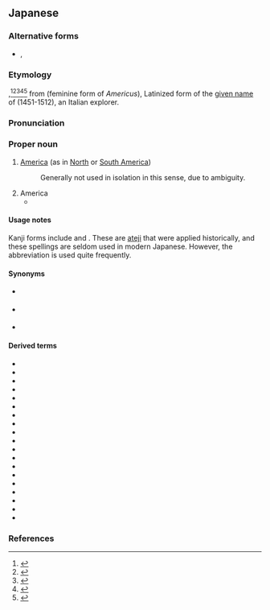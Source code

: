 ==Japanese==
{{DEFAULTSORT:あめりか}}
{{swp|lang=ja}}
{{swp|lang=ja|アメリカ州}}

===Alternative forms===
* {{ja-l|亜米利加}}, {{ja-l|亜墨利加}}

===Etymology===
{{bor|ja|en|America}},<ref>{{R:Kokugo Dai Jiten}}</ref><ref>{{R:Daijisen}}</ref><ref>{{R:Kojien}}</ref><ref>{{R:Daijirin}}</ref><ref>{{R:Shinmeikai5}}</ref> from {{der|ja|la|America}} (feminine form of ''Americus''), Latinized form of the [[given name]] of {{w|Amerigo Vespucci}} (1451-1512), an Italian explorer.

===Pronunciation===
{{ja-pron|acc=0|acc_ref=NHK}}

===Proper noun===
{{ja-pos|proper}}

# [[America]] (as in [[North America|North]] or [[South America]])
#: Generally not used in isolation in this sense, due to ambiguity.
#: {{ja-usex|南'''アメリカ'''、北'''アメリカ'''、中%央'''アメリカ'''|^みなみ '''^アメリカ'''、 ^きた '''^アメリカ'''、 ^ちゅう%おう '''^アメリカ'''|South '''America''', North '''America''', Central '''America'''}}
#: {{ja-usex|'''アメリカ'''州|'''^アメリカ'''-しゅう|'''America'''; the '''Americas'''}}
# America {{gloss|United States of America}}
#* {{quote-book|genre=fiction|||authorlink=Motohiro Katou|first=Motohiro|last=Katou|{{ruby|{{w2|ja|Q.E.D. 証明終了|Ｑ.Ｅ.Ｄ. [証](しょう)[明](めい)[終](しゅう)[了](りょう)}}}}|trans-title={{w|Q.E.D. (manga)|Q.E.D. Quod Erat Demonstrandum}}|location=Tokyo|publisher=Kodansha|date=Sep 16 1999|isbn=4-06-333696-4|volume=4||90|{{ja-usex|その度に'''アメリカ'''が出てって爆%弾%落とせってのか？|^その たび に '''^アメリカ''' が でて って ばく%だん% おとせ って の か？|You think America should butt in and go drop some bombs every time?}}{{ja-usex|当たり前さ‼　それが〝世%界の警%察〞たる'''アメリカ'''の役%目だろ‼|^あたりまえ さ‼　^それ が 〝せ%かい の けい%さつ〞 たる '''^アメリカ''' の やく%め だろ‼|Well, duh‼ America is the “world police” after all‼}}|chapter={{ruby|{{lang|ja|ヤコブの[階](たい)[段](だん)}}}}|trans-chapter=Jacob’s Ladder|language=Japanese}}

====Usage notes====
Kanji forms include {{m|ja|亜米利加}} and {{m|ja|亜墨利加}}. These are [[当て字|ateji]] that were applied historically, and these spellings are seldom used in modern Japanese. However, the abbreviation {{m|ja|米|tr=Bei}} is used quite frequently.

====Synonyms====
* {{s|United States}} {{ja-r|米国|^べいこく}}
* {{s|United States of America}} {{ja-r|アメリカ合%衆%国|^アメリカ ^がっ%しゅう%こく}}
* {{s|the Americas; the US}} {{ja-r|米|^べい}} {{qualifier|abbreviation}}

====Derived terms====
{{der-top}}
* {{ja-r|アメリカ人|^アメリカ-じん|[[American]] [[person]]/[[people]]}}
* {{ja-r|アメリカ大陸|^アメリカ たいりく|the [[Americas]], specifically the [[continent]]s}}
* {{ja-r|アメリカ インディアン|caps=1|American [[Indian]]}}
* {{ja-r|アメリカナイズ|caps=1|[[Americanize]]}}
* {{ja-r|アメリカニズム|caps=1|[[Americanism]]}}
* {{ja-r|アメリカン|caps=1|American}}
* {{ja-r|アメリカバイソン|アメリカ バイソン|[[bison]]}}
* {{ja-r|アメリカザリガニ|アメリカ ザリガニ|[[crawfish]]}}
* {{ja-r|アメリカバク|アメリカ バク|3=South American [[tapir]]}}
* {{ja-r|アメリカ豹|^アメリカ ひょう|[[jaguar]]}}
* {{ja-r|アメリカ鼠%子|^アメリカ ねず%こ|[[redwood]]}}
* {{ja-r|アメリカ連%邦%議%会|^アメリカ ^れん%ぽう% ^ぎ%かい|[[US]] [[Congress]]}}
* {{ja-r|アメリカ航%空%宇%宙%局|^アメリカ ^こう%くう% ^う%ちゅう%きょく|[[NASA]]}}
* {{ja-r|アメリカズ カップ レース|caps=y|gloss=America's Cup Race}}
* {{ja-r|アメリカプロフットボールリーグ|^アメリカ ^プロ-^フットボール ^リーグ|caps=y|National Football League}}
* {{ja-r|アメリカ輸%出%入%銀%行|^アメリカ ^ゆ%しゅつ%にゅう% ^ぎん%こう|US Export-Import Bank}}
* {{ja-r|アメリカンコーヒー|^アメリカン コーヒー|American [[coffee]]}}
* {{ja-r|アメリカ山%法%師|^アメリカ やま%ぼう%し|[[flowering dogwood]]}}
* {{ja-r|アメリカ合%衆%国|^アメリカ ^がっ%しゅう%こく|United States of America}}
{{der-bottom}}

===References===
<references/>

{{topics|ja|America|Continents|United States of America|Countries of North America}}